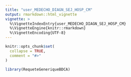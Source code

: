 ```yaml
---
title: "user_MEDECHO_DIAGN_SEJ_HOSP_CM"
output: rmarkdown::html_vignette
vignette: >
  %\VignetteIndexEntry{user_MEDECHO_DIAGN_SEJ_HOSP_CM}
  %\VignetteEngine{knitr::rmarkdown}
  %\VignetteEncoding{UTF-8}
---
```


```r
knitr::opts_chunk$set(
  collapse = TRUE,
  comment = "#>"
)
```

```r
library(RequeteGeneriqueBDCA)
```
